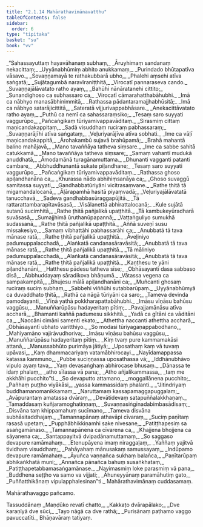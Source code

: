 ```yaml
---
title: "2.1.14 Mahārathavimānavatthu"
tableOfContents: false
sidebar:
  order: 6
type: "tipitaka"
basket: "su"
book: "vv"
---
```



<DynamicBreadcrumb />

<Division number="1015" book="vv" bookNo="19" page="90">

<Paragraph number="859" type="verses" book="vv">
_“Sahassayuttaṃ hayavāhanaṃ subhaṃ,_  
_Āruyhimaṃ sandanaṃ nekacittaṃ;_  
_Uyyānabhūmiṃ abhito anukkamaṃ,_  
_Purindado bhūtapatīva vāsavo._  

</Paragraph>

</Division>
<Division number="1016" book="vv" bookNo="19" page="90">

<Paragraph number="860" type="verses" book="vv">
_Sovaṇṇamayā te rathakubbarā ubho,_  
_Phalehi aṃsehi atīva saṅgatā;_  
_Sujātagumbā naravīraniṭṭhitā,_  
_Virocatī pannaraseva cando._  

</Paragraph>

</Division>
<Division number="1017" book="vv" bookNo="19" page="91">

<Paragraph number="861" type="verses" book="vv">
_Suvaṇṇajālāvatato ratho ayaṃ,_  
_Bahūhi nānāratanehi cittito;_  
_Sunandighoso ca subhassaro ca,_  
_Virocatī cāmarahatthabāhubhi._  

</Paragraph>

</Division>
<Division number="1018" book="vv" bookNo="19" page="91">

<Paragraph number="862" type="verses" book="vv">
_Imā ca nābhyo manasābhinimmitā,_  
_Rathassa pādantaramajjhabhūsitā;_  
_Imā ca nābhyo satarājicittitā,_  
_Sateratā vijjurivappabhāsare._  

</Paragraph>

</Division>
<Division number="1019" book="vv" bookNo="19" page="91">

<Paragraph number="863" type="verses" book="vv">
_Anekacittāvatato ratho ayaṃ,_  
_Puthū ca nemī ca sahassaraṃsiko;_  
_Tesaṃ saro suyyati vaggurūpo,_  
_Pañcaṅgikaṃ tūriyamivappavāditaṃ._  

</Paragraph>

</Division>
<Division number="1020" book="vv" bookNo="19" page="91">

<Paragraph number="864" type="verses" book="vv">
_Sirasmiṃ cittaṃ maṇicandakappitaṃ,_  
_Sadā visuddhaṃ ruciraṃ pabhassaraṃ;_  
_Suvaṇṇarājīhi atīva saṅgataṃ,_  
_Veḷuriyarājīva atīva sobhati._  

</Paragraph>

</Division>
<Division number="1021" book="vv" bookNo="19" page="91">

<Paragraph number="865" type="verses" book="vv">
_Ime ca vāḷī maṇicandakappitā,_  
_Ārohakambū sujavā brahūpamā;_  
_Brahā mahantā balino mahājavā,_  
_Mano tavaññāya tatheva siṃsare._  

</Paragraph>

</Division>
<Division number="1022" book="vv" bookNo="19" page="91">

<Paragraph number="866" type="verses" book="vv">
_Ime ca sabbe sahitā catukkamā,_  
_Mano tavaññāya tatheva siṃsare;_  
_Samaṃ vahantī mudukā anuddhatā,_  
_Āmodamānā turagānamuttama._  

</Paragraph>

</Division>
<Division number="1023" book="vv" bookNo="19" page="91">

<Paragraph number="867" type="verses" book="vv">
_Dhunanti vagganti patanti cambare,_  
_Abbhuddhunantā sukate piḷandhane;_  
_Tesaṃ saro suyyati vaggurūpo,_  
_Pañcaṅgikaṃ tūriyamivappavāditaṃ._  

</Paragraph>

</Division>
<Division number="1024" book="vv" bookNo="19" page="92">

<Paragraph number="868" type="verses" book="vv">
_Rathassa ghoso apiḷandhanāna ca,_  
_Khurassa nādo abhihiṃsanāya ca;_  
_Ghoso suvaggū samitassa suyyati,_  
_Gandhabbatūriyāni vicitrasaṃvane._  

</Paragraph>

</Division>
<Division number="1025" book="vv" bookNo="19" page="92">

<Paragraph number="869" type="verses" book="vv">
_Rathe ṭhitā tā migamandalocanā,_  
_Āḷārapamhā hasitā piyaṃvadā;_  
_Veḷuriyajālāvatatā tanucchavā,_  
_Sadeva gandhabbasūraggapūjitā._  

</Paragraph>

</Division>
<Division number="1026" book="vv" bookNo="19" page="92">

<Paragraph number="870" type="verses" book="vv">
_Tā rattarattambarapītavāsasā,_  
_Visālanettā abhirattalocanā;_  
_Kule sujātā sutanū sucimhitā,_  
_Rathe ṭhitā pañjalikā upaṭṭhitā._  

</Paragraph>

</Division>
<Division number="1027" book="vv" bookNo="19" page="92">

<Paragraph number="871" type="verses" book="vv">
_Tā kambukeyūradharā suvāsasā,_  
_Sumajjhimā ūruthanūpapannā;_  
_Vaṭṭaṅguliyo sumukhā sudassanā,_  
_Rathe ṭhitā pañjalikā upaṭṭhitā._  

</Paragraph>

</Division>
<Division number="1028" book="vv" bookNo="19" page="92">

<Paragraph number="872" type="verses" book="vv">
_Aññā suveṇī susu missakesiyo,_  
_Samaṃ vibhattāhi pabhassarāhi ca;_  
_Anubbatā tā tava mānase ratā,_  
_Rathe ṭhitā pañjalikā upaṭṭhitā._  

</Paragraph>

</Division>
<Division number="1029" book="vv" bookNo="19" page="92">

<Paragraph number="873" type="verses" book="vv">
_Āveḷiniyo padumuppalacchadā,_  
_Alaṅkatā candanasāravāsitā;_  
_Anubbatā tā tava mānase ratā,_  
_Rathe ṭhitā pañjalikā upaṭṭhitā._  

</Paragraph>

</Division>
<Division number="1030" book="vv" bookNo="19" page="92">

<Paragraph number="874" type="verses" book="vv">
_Tā māliniyo padumuppalacchadā,_  
_Alaṅkatā candanasāravāsitā;_  
_Anubbatā tā tava mānase ratā,_  
_Rathe ṭhitā pañjalikā upaṭṭhitā._  

</Paragraph>

</Division>
<Division number="1031" book="vv" bookNo="19" page="93">

<Paragraph number="875" type="verses" book="vv">
_Kaṇṭhesu te yāni piḷandhanāni,_  
_Hatthesu pādesu tatheva sīse;_  
_Obhāsayantī dasa sabbaso disā,_  
_Abbhuddayaṃ sāradikova bhāṇumā._  

</Paragraph>

</Division>
<Division number="1032" book="vv" bookNo="19" page="93">

<Paragraph number="876" type="verses" book="vv">
_Vātassa vegena ca sampakampitā,_  
_Bhujesu mālā apiḷandhanāni ca;_  
_Muñcanti ghosaṃ ruciraṃ suciṃ subhaṃ,_  
_Sabbehi viññūhi sutabbarūpaṃ._  

</Paragraph>

</Division>
<Division number="1033" book="vv" bookNo="19" page="93">

<Paragraph number="877" type="verses" book="vv">
_Uyyānabhūmyā ca duvaddhato ṭhitā,_  
_Rathā ca nāgā tūriyāni ca saro;_  
_Tameva devinda pamodayanti,_  
_Vīṇā yathā pokkharapattabāhubhi._  

</Paragraph>

</Division>
<Division number="1034" book="vv" bookNo="19" page="93">

<Paragraph number="878" type="verses" book="vv">
_Imāsu vīṇāsu bahūsu vaggūsu,_  
_Manuññarūpāsu hadayeritaṃ pītiṃ;_  
_Pavajjamānāsu atīva accharā,_  
_Bhamanti kaññā padumesu sikkhitā._  

</Paragraph>

</Division>
<Division number="1035" book="vv" bookNo="19" page="93">

<Paragraph number="879" type="verses" book="vv">
_Yadā ca gītāni ca vāditāni ca,_  
_Naccāni cimāni samenti ekato;_  
_Athettha naccanti athettha accharā,_  
_Obhāsayantī ubhato varitthiyo._  

</Paragraph>

</Division>
<Division number="1036" book="vv" bookNo="19" page="93">

<Paragraph number="880" type="verses" book="vv">
_So modasi tūriyagaṇappabodhano,_  
_Mahīyamāno vajirāvudhoriva;_  
_Imāsu vīṇāsu bahūsu vaggūsu,_  
_Manuññarūpāsu hadayeritaṃ pītiṃ._  

</Paragraph>

</Division>
<Division number="1037" book="vv" bookNo="19" page="93">

<Paragraph number="881" type="verses" book="vv">
_Kiṃ tvaṃ pure kammamakāsi attanā,_  
_Manussabhūto purimāya jātiyā;_  
_Uposathaṃ kaṃ vā tuvaṃ upāvasi,_  
_Kaṃ dhammacariyaṃ vatamābhirocayi._  

</Paragraph>

</Division>
<Division number="1038" book="vv" bookNo="19" page="94">

<Paragraph number="882" type="verses" book="vv">
_Nayīdamappassa katassa kammuno,_  
_Pubbe suciṇṇassa uposathassa vā;_  
_Iddhānubhāvo vipulo ayaṃ tava,_  
_Yaṃ devasaṅghaṃ abhirocase bhusaṃ._  

</Paragraph>

</Division>
<Division number="1039" book="vv" bookNo="19" page="94">

<Paragraph number="883" type="verses" book="vv">
_Dānassa te idaṃ phalaṃ,_  
_atho sīlassa vā pana;_  
_Atho añjalikammassa,_  
_taṃ me akkhāhi pucchito”ti._  

</Paragraph>

</Division>
<Division number="1040" book="vv" bookNo="19" page="94">

<Paragraph number="884" type="verses" book="vv">
_So devaputto attamano,_  
_moggallānena pucchito;_  
_Pañhaṃ puṭṭho viyākāsi,_  
_yassa kammassidaṃ phalanti._  

</Paragraph>

</Division>
<Division number="1041" book="vv" bookNo="19" page="94">

<Paragraph number="885" type="verses" book="vv">
_“Jitindriyaṃ buddhamanomanikkamaṃ,_  
_Naruttamaṃ kassapamaggapuggalaṃ;_  
_Avāpurantaṃ amatassa dvāraṃ,_  
_Devātidevaṃ satapuññalakkhaṇaṃ._  

</Paragraph>

</Division>
<Division number="1042" book="vv" bookNo="19" page="94">

<Paragraph number="886" type="verses" book="vv">
_Tamaddasaṃ kuñjaramoghatiṇṇaṃ,_  
_Suvaṇṇasiṅgīnadabimbasādisaṃ;_  
_Disvāna taṃ khippamahuṃ sucīmano,_  
_Tameva disvāna subhāsitaddhajaṃ._  

</Paragraph>

</Division>
<Division number="1043" book="vv" bookNo="19" page="94">

<Paragraph number="887" type="verses" book="vv">
_Tamannapānaṃ athavāpi cīvaraṃ,_  
_Suciṃ paṇītaṃ rasasā upetaṃ;_  
_Pupphābhikkiṇamhi sake nivesane,_  
_Patiṭṭhapesiṃ sa asaṅgamānaso._  

</Paragraph>

</Division>
<Division number="1044" book="vv" bookNo="19" page="94">

<Paragraph number="888" type="verses" book="vv">
_Tamannapānena ca cīvarena ca,_  
_Khajjena bhojjena ca sāyanena ca;_  
_Santappayitvā dvipadānamuttamaṃ,_  
_So saggaso devapure ramāmahaṃ._  

</Paragraph>

</Division>
<Division number="1045" book="vv" bookNo="19" page="94">

<Paragraph number="889" type="verses" book="vv">
_Etenupāyena imaṃ niraggaḷaṃ,_  
_Yaññaṃ yajitvā tividhaṃ visuddhaṃ;_  
_Pahāyahaṃ mānusakaṃ samussayaṃ,_  
_Indūpamo devapure ramāmahaṃ._  

</Paragraph>

</Division>
<Division number="1046" book="vv" bookNo="19" page="95">

<Paragraph number="890" type="verses" book="vv">
_Āyuñca vaṇṇañca sukhaṃ balañca,_  
_Paṇītarūpaṃ abhikaṅkhatā muni;_  
_Annañca pānañca bahuṃ susaṅkhataṃ,_  
_Patiṭṭhapetabbamasaṅgamānase._  

</Paragraph>

</Division>
<Division number="1047" book="vv" bookNo="19" page="95">

<Paragraph number="891" type="verses" book="vv">
_Nayimasmiṃ loke parasmiṃ vā pana,_  
_Buddhena seṭṭho va samo va vijjati;_  
_Āhuneyyānaṃ paramāhutiṃ gato,_  
_Puññatthikānaṃ vipulapphalesinan”ti._  


</Paragraph>
</Division>

<Paragraph number="892" type="center" book="vv">
Mahārathavimānaṃ cuddasamaṃ.

  
Mahārathavaggo pañcamo.



</Paragraph>

<Paragraph number="893" type="center" book="vv">
Tassuddānaṃ


</Paragraph>

<Paragraph number="894" type="verses" book="vv">
_Maṇḍūko revatī chatto,_  
_Kakkaṭo dvārapālako;_  
_Dve karaṇīyā dve sūci,_  
_Tayo nāgā ca dve rathā;_  
_Purisānaṃ paṭhamo vaggo pavuccatīti._  


</Paragraph>

<Paragraph number="895" type="center" book="vv">
Bhāṇavāraṃ tatiyaṃ.
</Paragraph>